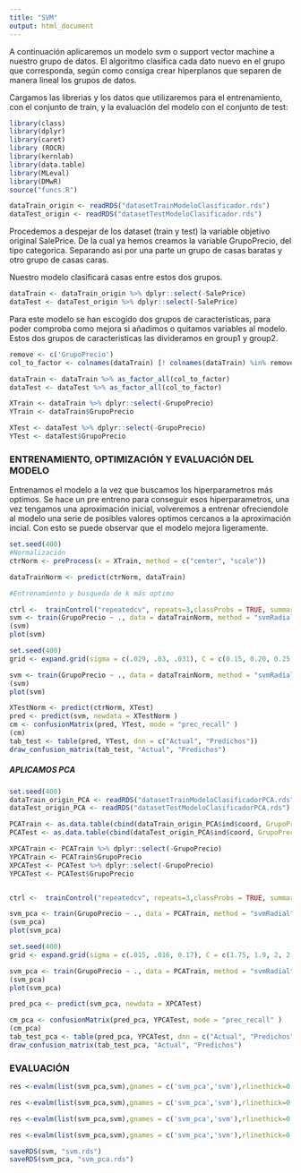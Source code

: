 ```yaml
---
title: "SVM"
output: html_document
---
```


A continuación aplicaremos un modelo svm o support vector machine a nuestro grupo de datos. El algoritmo clasifica cada dato nuevo en el grupo que corresponda, según como consiga crear hiperplanos que separen de manera lineal los grupos de datos.

Cargamos las librerias y los datos que utilizaremos para el entrenamiento, con el conjunto de train, y la evaluación del modelo con el conjunto de test:

```r
library(class)
library(dplyr)
library(caret)
library (ROCR)
library(kernlab)
library(data.table)
library(MLeval)
library(DMwR)
source("funcs.R")

```


```r

dataTrain_origin <- readRDS("datasetTrainModeloClasificador.rds")
dataTest_origin <- readRDS("datasetTestModeloClasificador.rds")

```

Procedemos a despejar de los dataset (train y test) la variable objetivo original SalePrice. De la cual ya hemos creamos la variable GrupoPrecio, del tipo categorica. Separando asi por una parte un grupo de casas baratas y otro grupo de casas caras.

Nuestro modelo clasificará casas entre estos dos grupos.

```r

dataTrain <- dataTrain_origin %>% dplyr::select(-SalePrice)
dataTest <- dataTest_origin %>% dplyr::select(-SalePrice)

```

Para este modelo se han escogido dos grupos de caracteristicas, para poder comproba como mejora si añadimos o quitamos variables al modelo. Estos dos grupos de caracteristicas las divideramos en group1 y group2.

```r

remove <- c('GrupoPrecio')
col_to_factor <- colnames(dataTrain) [! colnames(dataTrain) %in% remove]

dataTrain <- dataTrain %>% as_factor_all(col_to_factor)
dataTest <- dataTest %>% as_factor_all(col_to_factor)

XTrain <- dataTrain %>% dplyr::select(-GrupoPrecio)
YTrain <- dataTrain$GrupoPrecio

XTest <- dataTest %>% dplyr::select(-GrupoPrecio)
YTest <- dataTest$GrupoPrecio

```

### ENTRENAMIENTO, OPTIMIZACIÓN Y EVALUACIÓN DEL MODELO

Entrenamos el modelo a la vez que buscamos los hiperparametros más optimos. Se hace un pre entreno para conseguir esos hiperparametros, una vez tengamos una aproximación inicial, volveremos a entrenar ofreciendole al modelo una serie de posibles valores optimos cercanos a la aproximación incial. Con esto se puede observar que el modelo mejora ligeramente.

```r
set.seed(400)
#Normalización
ctrNorm <- preProcess(x = XTrain, method = c("center", "scale"))

dataTrainNorm <- predict(ctrNorm, dataTrain)

#Entrenamiento y busqueda de k más optimo

ctrl <-  trainControl("repeatedcv", repeats=3,classProbs = TRUE, summaryFunction = twoClassSummary, savePredictions = TRUE, sampling = "smote")
svm <- train(GrupoPrecio ~ ., data = dataTrainNorm, method = "svmRadial", trControl = ctrl, tuneLength = 20)
(svm)
plot(svm)

```

```r
set.seed(400)
grid <- expand.grid(sigma = c(.029, .03, .031), C = c(0.15, 0.20, 0.25, 0.5, 0.75))

svm <- train(GrupoPrecio ~ ., data = dataTrainNorm, method = "svmRadial", trControl = ctrl, tuneGrid = grid)
(svm)
plot(svm)

XTestNorm <- predict(ctrNorm, XTest)
pred <- predict(svm, newdata = XTestNorm )
cm <- confusionMatrix(pred, YTest, mode = "prec_recall" )
(cm)
tab_test <- table(pred, YTest, dnn = c("Actual", "Predichos"))
draw_confusion_matrix(tab_test, "Actual", "Predichos")
```
##### APLICAMOS PCA

```r
set.seed(400)
dataTrain_origin_PCA <- readRDS("datasetTrainModeloClasificadorPCA.rds")
dataTest_origin_PCA <- readRDS("datasetTestModeloClasificadorPCA.rds")

PCATrain <- as.data.table(cbind(dataTrain_origin_PCA$ind$coord, GrupoPrecio = dataTrain_origin %>% dplyr::select(c("GrupoPrecio"))))
PCATest <- as.data.table(cbind(dataTest_origin_PCA$ind$coord, GrupoPrecio = dataTest_origin %>% dplyr::select(c("GrupoPrecio"))))

XPCATrain <- PCATrain %>% dplyr::select(-GrupoPrecio)
YPCATrain <- PCATrain$GrupoPrecio
XPCATest <- PCATest %>% dplyr::select(-GrupoPrecio)
YPCATest <- PCATest$GrupoPrecio


ctrl <-  trainControl("repeatedcv", repeats=3,classProbs = TRUE, summaryFunction = twoClassSummary, savePredictions = TRUE, sampling = "smote")

svm_pca <- train(GrupoPrecio ~ ., data = PCATrain, method = "svmRadial", trControl = ctrl, metric="ROC", tuneLength = 20)
(svm_pca)
plot(svm_pca)

```

```r
set.seed(400)
grid <- expand.grid(sigma = c(.015, .016, 0.17), C = c(1.75, 1.9, 2, 2.1, 2.25))

svm_pca <- train(GrupoPrecio ~ ., data = PCATrain, method = "svmRadial", trControl = ctrl, metric="ROC", tuneGrid = grid)
(svm_pca)
plot(svm_pca)

pred_pca <- predict(svm_pca, newdata = XPCATest)

cm_pca <- confusionMatrix(pred_pca, YPCATest, mode = "prec_recall" )
(cm_pca)
tab_test_pca <- table(pred_pca, YPCATest, dnn = c("Actual", "Predichos"))
draw_confusion_matrix(tab_test_pca, "Actual", "Predichos")

```

### EVALUACIÓN

```r
res <-evalm(list(svm_pca,svm),gnames = c('svm_pca','svm'),rlinethick=0.8,fsize=30, showplots = TRUE , bins=20, plots = c("prg"))

```

```r
res <-evalm(list(svm_pca,svm),gnames = c('svm_pca','svm'),rlinethick=0.8,fsize=30, showplots = TRUE , bins=20, plots = c("pr"))

```

```r
res <-evalm(list(svm_pca,svm),gnames = c('svm_pca','svm'),rlinethick=0.8,fsize=30, showplots = TRUE , bins=20, plots = c("r"))

```

```r
res <-evalm(list(svm_pca,svm),gnames = c('svm_pca','svm'),rlinethick=0.8,fsize=30, showplots = TRUE , bins=20, plots = c("cc"))

```


```r

saveRDS(svm, "svm.rds")
saveRDS(svm_pca, "svm_pca.rds")

```

